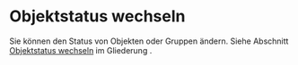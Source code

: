 # Objektstatus wechseln

Sie können den Status von Objekten oder Gruppen ändern.
Siehe Abschnitt [Objektstatus wechseln](./outliner#toggle-object-states) im Gliederung .